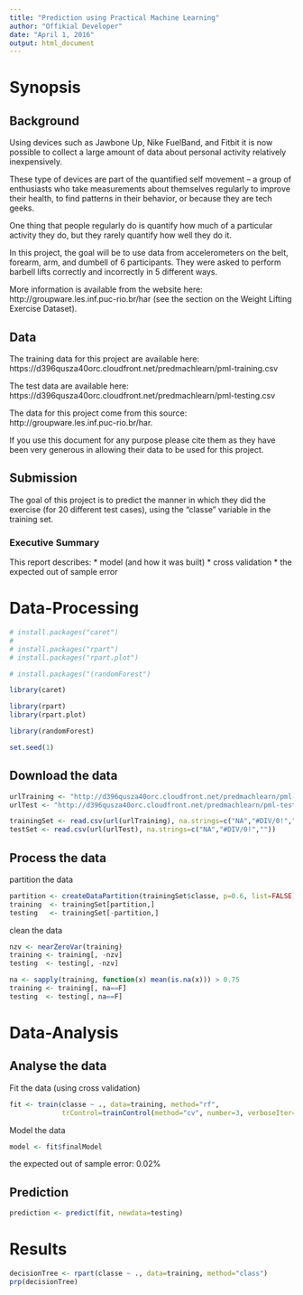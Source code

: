 ```yaml
---
title: "Prediction using Practical Machine Learning"
author: "Offikial Developer"
date: "April 1, 2016"
output: html_document
---
```


# Synopsis

## Background

Using devices such as Jawbone Up, Nike FuelBand, and Fitbit it is now possible to collect a large amount of data about personal activity relatively inexpensively. 

These type of devices are part of the quantified self movement – a group of enthusiasts who take measurements about themselves regularly to improve their health, to find patterns in their behavior, or because they are tech geeks. 

One thing that people regularly do is quantify how much of a particular activity they do, but they rarely quantify how well they do it. 

In this project, the goal will be to use data from accelerometers on the belt, forearm, arm, and dumbell of 6 participants. They were asked to perform barbell lifts correctly and incorrectly in 5 different ways. 

More information is available from the website here: http://groupware.les.inf.puc-rio.br/har (see the section on the Weight Lifting Exercise Dataset).

## Data
The training data for this project are available here: https://d396qusza40orc.cloudfront.net/predmachlearn/pml-training.csv

The test data are available here: https://d396qusza40orc.cloudfront.net/predmachlearn/pml-testing.csv

The data for this project come from this source: http://groupware.les.inf.puc-rio.br/har. 

If you use this document for any purpose please cite them as they have been very generous in allowing their data to be used for this project.

## Submission

The goal of this project is to predict the manner in which they did the exercise (for 20 different test cases), using the "classe" variable in the training set. 

### Executive Summary  
This report describes: 
* model (and how it was built)
* cross validation
* the expected out of sample error

# Data-Processing
```r
# install.packages("caret")
# 
# install.packages("rpart")
# install.packages("rpart.plot")

# install.packages("(randomForest")
```

```r
library(caret)

library(rpart)
library(rpart.plot)

library(randomForest)

set.seed(1)
```

## Download the data
```r
urlTraining <- "http://d396qusza40orc.cloudfront.net/predmachlearn/pml-training.csv"
urlTest <- "http://d396qusza40orc.cloudfront.net/predmachlearn/pml-testing.csv"

trainingSet <- read.csv(url(urlTraining), na.strings=c("NA","#DIV/0!",""))
testSet <- read.csv(url(urlTest), na.strings=c("NA","#DIV/0!",""))
```

## Process the data

partition the data
```r
partition <- createDataPartition(trainingSet$classe, p=0.6, list=FALSE)
training  <- trainingSet[partition,]
testing   <- trainingSet[-partition,]
```

clean the data
```r
nzv <- nearZeroVar(training)
training <- training[, -nzv]
testing  <- testing[, -nzv]

na <- sapply(training, function(x) mean(is.na(x))) > 0.75
training <- training[, na==F]
testing  <- testing[, na==F]
```  

# Data-Analysis

## Analyse the data
Fit the data (using cross validation)
```r
fit <- train(classe ~ ., data=training, method="rf", 
             trControl=trainControl(method="cv", number=3, verboseIter=F))
```  

Model the data
```r
model <- fit$finalModel
```  
the expected out of sample error: 0.02%

## Prediction 
```r
prediction <- predict(fit, newdata=testing)
```  

# Results
```r
decisionTree <- rpart(classe ~ ., data=training, method="class")
prp(decisionTree)
```  
